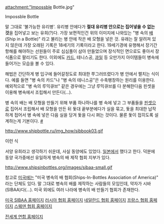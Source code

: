 attachment:"Impossble Bottle.jpg"

Impossble Bottle

말 그대로 '불가능한 유리병'. 유리병 안에다가 '''절대 유리병 안으로는 집어넣을 수 없는 것'''을 집어넣고 보는 유희(?)다. 가장 보편적인건 위의 이미지에 나와있는 "병 속의 [[배]](Ship in a Bottle)" 라고 불리는 병 안에 작은 배 모형을 넣은 것. 유래는 잘 알려져 있지 않은데 가장 오래된 기록은 18세기의 기록이라고 한다. 19세기경에 유행해서 장기간 항해를 해야하는 선원들이 주로 심심풀이 삼아 만들었으며 장식적인 면으로도 좋아서 장식품으로 팔리기도 한다. 이외에도 [[카드]], 테니스공, [[과일]] 등 오만가지 아이템들이 병속에 들어가는 모습을 볼 수 있다.

해법은 간단하게 병 입구에 들어갈정도로 최대한 쭈그러뜨렸다가 병 안에서 펼치는 식이다. 예를 들면 "병 속의 카드"나 "병 속의 테니스공"은 수축팽창하는 원리를 이용한다. 예외적으로 "병 속의 루믹큐브" 같은 경우에는 그냥 루믹큐브를 다 분해한다음 핀셋을 이용해 병속에서 조립해서 만든다(...). 

병 속의 배는 배 모형을 만들기 위해 부품 하나하나를 병 속에 넣고 그 부품들을 [[핀셋]]으로 집어서 조립해서 배 모형을 만든 뒤 돛대 끝부분에다가 실을 묶고, 돛을 최대한 납작하게 접어서 병 속에 넣은 다음 실을 당겨 돛을 다시 펴는 것이다. 물론 돛이 접히도록 설계하는게 기본이다. [http://www.shipbottle.ru/img_how/sibbook04.gif #]

http://www.shipbottle.ru/img_how/sibbook03.gif

이런 식

서양 유희라고 생각하기 쉬운데, 사실 동양에도 있었다. [[일본]]에서 했다고 한다. 덕분에 동양 국가중에선 유일하게 병속의 배 제작 협회 지부가 있다.

http://www.shipsinbottles.org/images/sibaa-small.gif

참고로 [[미국]]에는 "미국 병속의 배 협회(Ships-In-Bottles Association of America)" 라는 단체도 있다. 말 그대로 병속의 배를 제작하는 사람들의 모임인데, 약자가 시바(SIBAA)다(...). 미국 외에도 여러 나라에 병속의 배 만들기 협회가 존재한다.

[http://www.shipsinbottles.org/ 미국 SIBAA 홈페이지]
[http://www.shipbottle.ru/ 러시아 협회 홈페이지]
[http://www.shipsinbottles.nl/ 네덜란드 협회 홈페이지]
[http://www.abb-rosedesvents.com/ 프랑스 협회 홈페이지]
[http://www.flaskskepparna.se/ 스웨덴 협회 홈페이지]

[http://www.shipinabottle.talktalk.net/ 전세계 연합 홈페이지]
